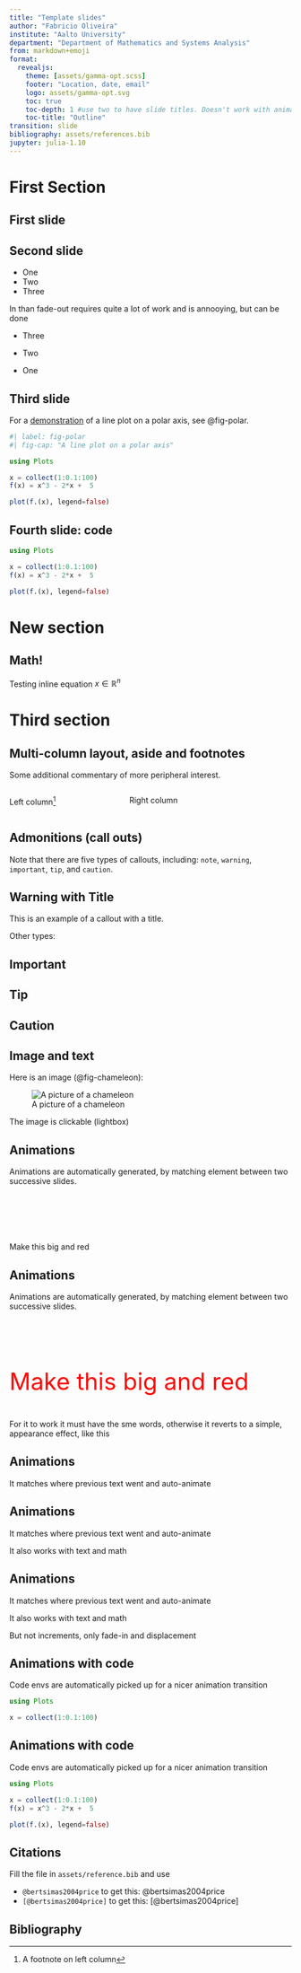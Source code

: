 ```yaml
---
title: "Template slides"
author: "Fabricio Oliveira"
institute: "Aalto University"
department: "Department of Mathematics and Systems Analysis"
from: markdown+emoji
format: 
  revealjs:
    theme: [assets/gamma-opt.scss]
    footer: "Location, date, email"
    logo: assets/gamma-opt.svg
    toc: true
    toc-depth: 1 #use two to have slide titles. Doesn't work with animations
    toc-title: "Outline"
transition: slide    
bibliography: assets/references.bib
jupyter: julia-1.10
---
```


# First Section

<!-- Creates a slide -->
## First slide


## Second slide

<!-- Incremental lists -->
::: {.incremental} 
- One
- Two
- Three 
:::

In than fade-out requires quite a lot of work and is annooying, but can be done

::: {.fragment .fade-in-then-semi-out}
- Three
:::
::: {.fragment .fade-in-then-semi-out}
- Two
:::
::: {.fragment .fade-in-then-semi-out}
- One
:::

<!-- How to add alerts and reference figures that are code generated -->
## Third slide
For a [demonstration](alert) of a line plot on a polar axis, see @fig-polar.

```julia
#| label: fig-polar
#| fig-cap: "A line plot on a polar axis"

using Plots

x = collect(1:0.1:100)
f(x) = x^3 - 2*x +  5

plot(f.(x), legend=false)
```

<!-- Displaying code -->
## Fourth slide: code

```julia
using Plots

x = collect(1:0.1:100)
f(x) = x^3 - 2*x +  5

plot(f.(x), legend=false)
```


# New section


## Math!

Testing inline equation $x \in \mathbb{R}^n$

:::{math}
\begin{align}
Ax & = b \\
Bx + Dy & = e 
\end{align}
:::


# Third section

<!-- Multi-column layout -->
## Multi-column layout, aside and footnotes

::: aside
Some additional commentary of more peripheral interest.
:::

:::: {.columns}

::: {.column width="40%"}
Left column^[A footnote on left column]
:::

::: {.column width="60%"}
Right column
:::

::::

<!-- Using callouts is a nice feature this allows -->
## Admonitions (call outs)

::: {.callout-note}
Note that there are five types of callouts, including:
`note`, `warning`, `important`, `tip`, and `caution`.
:::

::: {.callout-warning}
## Warning with Title

This is an example of a callout with a title.
:::

Other types:

::: {.callout-important }
## Important
:::

::: {.callout-tip }
## Tip
:::

::: {.callout-caution }
## Caution
:::

<!-- Adding a figure -->
## Image and text

Here is an image (@fig-chameleon):

![A picture of a chameleon](figures/image.png){#fig-chameleon .lightbox}

The image is clickable (lightbox)

<!-- Animations -->
## Animations {auto-animate=true}

Animations are automatically generated, by matching element between two successive slides.

::: {style="margin-top: 100px;"}
Make this big and red
::: 


## Animations {auto-animate=true}

Animations are automatically generated, by matching element between two successive slides.

::: {style="margin-top: 100px; font-size: 3em; color: red;"}
Make this big and red
:::

For it to work it must have the sme words, otherwise it reverts to a simple, appearance effect, like this


## Animations {auto-animate=true}

It matches where previous text went and auto-animate


## Animations {auto-animate=true}

It matches where previous text went and auto-animate

It also works with text and math

:::{math}
\begin{align*}
  \min & f(x) \\
  & g(x) \le 0 
\end{align*}
:::


## Animations {auto-animate=true}

It matches where previous text went and auto-animate

It also works with text and math

But not increments, only fade-in and displacement

:::{math}
\begin{align*}
  \min & f(x) \\
  & g(x) \le 0 
\end{align*}
:::


## Animations with code {auto-animate=true}

Code envs are automatically picked up for a nicer animation transition

```julia
using Plots

x = collect(1:0.1:100)
```


## Animations with code {auto-animate=true}

Code envs are automatically picked up for a nicer animation transition

```julia
using Plots

x = collect(1:0.1:100)
f(x) = x^3 - 2*x +  5

plot(f.(x), legend=false)
```

<!-- Using citations and bibtex.bib -->
## Citations

Fill the file in `assets/reference.bib` and use 

- `@bertsimas2004price` to get this: @bertsimas2004price
- `[@bertsimas2004price]` to get this: [@bertsimas2004price]

## Bibliography

::: {#refs}
:::


